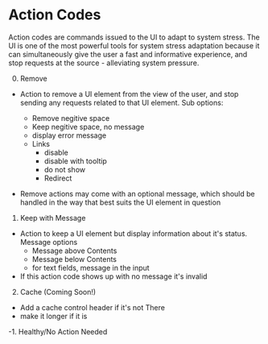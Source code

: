 # Action Codes
Action codes are commands issued to the UI to adapt to system stress. The UI is one of the most powerful tools for system stress adaptation because it can simultaneously give the user a fast and informative experience, and stop requests at the source - alleviating system pressure.

0. Remove
- Action to remove a UI element from the view of the user, and stop sending any requests related to that UI element. Sub options:
  - Remove negitive space
  - Keep negitive space, no message
  - display error message
  - Links
    - disable
    - disable with tooltip
    - do not show
    - Redirect

- Remove actions may come with an optional message, which should be handled in the way that best suits the UI element in question


1. Keep with Message
- Action to keep a UI element but display information about it's status. Message options
  - Message above Contents
  - Message below Contents
  - for text fields, message in the input
- If this action code shows up with no message it's invalid


2. Cache (Coming Soon!)
- Add a cache control header if it's not There
- make it longer if it is


-1. Healthy/No Action Needed

